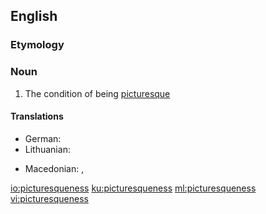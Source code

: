 ==English==

===Etymology===
{{suffix|picturesque|ness|lang=en}}

===Noun===
{{en-noun|~|es}}

# The condition of being [[picturesque]]

====Translations====
{{trans-top|picturesqueness}}
* German: {{t|de|Malerhaftigkeit|f}}
* Lithuanian: {{t|lt|vaizdingumas|m}}
{{trans-mid}}
* Macedonian: {{t|mk|сликовитост|f|tr=slikóvitost}}, {{t|mk|живописност|f|tr=živópisnost}}
{{trans-bottom}}

[[io:picturesqueness]]
[[ku:picturesqueness]]
[[ml:picturesqueness]]
[[vi:picturesqueness]]